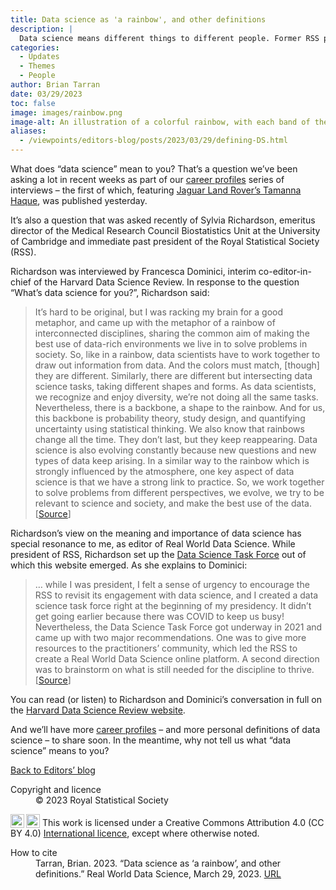 ```yaml
---
title: Data science as 'a rainbow', and other definitions
description: |
  Data science means different things to different people. Former RSS president Sylvia Richardson has described it as 'a rainbow of interconnected disciplines'. What's your personal definition?     
categories:
  - Updates
  - Themes
  - People
author: Brian Tarran
date: 03/29/2023
toc: false
image: images/rainbow.png
image-alt: An illustration of a colorful rainbow, with each band of the rainbow featuring a selection of numbers to represent data. Image created by Bing Image Creator.
aliases: 
  - /viewpoints/editors-blog/posts/2023/03/29/defining-DS.html
---
```

What does "data science" mean to you? That's a question we've been asking a lot in recent weeks as part of our [career profiles](https://realworlddatascience.net/people-paths/career-profiles/) series of interviews -- the first of which, featuring [Jaguar Land Rover's Tamanna Haque](https://realworlddatascience.net/people-paths/career-profiles/posts/03/28/tamanna-haque.html), was published yesterday.

It's also a question that was asked recently of Sylvia Richardson, emeritus director of the Medical Research Council Biostatistics Unit at the University of Cambridge and immediate past president of the Royal Statistical Society (RSS). 

Richardson was interviewed by Francesca Dominici, interim co-editor-in-chief of the Harvard Data Science Review. In response to the question "What's data science for you?", Richardson said:

> It's hard to be original, but I was racking my brain for a good metaphor, and came up with the metaphor of a rainbow of interconnected disciplines, sharing the common aim of making the best use of data-rich environments we live in to solve problems in society. So, like in a rainbow, data scientists have to work together to draw out information from data. And the colors must match, [though] they are different. Similarly, there are different but intersecting data science tasks, taking different shapes and forms. As data scientists, we recognize and enjoy diversity, we're not doing all the same tasks. Nevertheless, there is a backbone, a shape to the rainbow. And for us, this backbone is probability theory, study design, and quantifying uncertainty using statistical thinking. We also know that rainbows change all the time. They don't last, but they keep reappearing. Data science is also evolving constantly because new questions and new types of data keep arising. In a similar way to the rainbow which is strongly influenced by the atmosphere, one key aspect of data science is that we have a strong link to practice. So, we work together to solve problems from different perspectives, we evolve, we try to be relevant to science and society, and make the best use of the data. [[Source](https://hdsr.mitpress.mit.edu/pub/v27yux58/release/2?from=2089&to=3374)] 

Richardson's view on the meaning and importance of data science has special resonance to me, as editor of Real World Data Science. While president of RSS, Richardson set up the [Data Science Task Force](https://rss.org.uk/policy-campaigns/policy-groups/data-science-task-force/) out of which this website emerged. As she explains to Dominici:

> ... while I was president, I felt a sense of urgency to encourage the RSS to revisit its engagement with data science, and I created a data science task force right at the beginning of my presidency. It didn't get going earlier because there was COVID to keep us busy! Nevertheless, the Data Science Task Force got underway in 2021 and came up with two major recommendations. One was to give more resources to the practitioners’ community, which led the RSS to create a Real World Data Science online platform. A second direction was to brainstorm on what is still needed for the discipline to thrive. [[Source](https://hdsr.mitpress.mit.edu/pub/v27yux58/release/2?from=17202&to=17799)]

You can read (or listen) to Richardson and Dominici's conversation in full on the [Harvard Data Science Review website](https://hdsr.mitpress.mit.edu/pub/v27yux58/release/2).

And we'll have more [career profiles](https://realworlddatascience.net/people-paths/career-profiles/) -- and more personal definitions of data science -- to share soon. In the meantime, why not tell us what "data science" means to you?

::: {.article-btn}
[Back to Editors' blog](/the-pulse/editors-blog/index.qmd)
:::


::: {.further-info}
::: grid
::: {.g-col-12 .g-col-md-6}
Copyright and licence
: &copy; 2023 Royal Statistical Society

<a href="http://creativecommons.org/licenses/by/4.0/?ref=chooser-v1" target="_blank" rel="license noopener noreferrer" style="display:inline-block;"> <img style="height:22px!important;vertical-align:text-bottom;" src="https://mirrors.creativecommons.org/presskit/icons/cc.svg?ref=chooser-v1"><img style="height:22px!important;margin-left:3px;vertical-align:text-bottom;" src="https://mirrors.creativecommons.org/presskit/icons/by.svg?ref=chooser-v1"></a> This work is licensed under a Creative Commons Attribution 4.0 (CC BY 4.0) <a href="http://creativecommons.org/licenses/by/4.0/?ref=chooser-v1" target="_blank" rel="license noopener noreferrer" style="display:inline-block;"> International licence</a>, except where otherwise noted.

:::

::: {.g-col-12 .g-col-md-6}
How to cite
: Tarran, Brian. 2023. "Data science as 'a rainbow', and other definitions." Real World Data Science, March 29, 2023. [URL](https://realworlddatascience.net/the-pulse/editors-blog/posts/2023/03/29/defining-DS.html)
:::
:::
:::